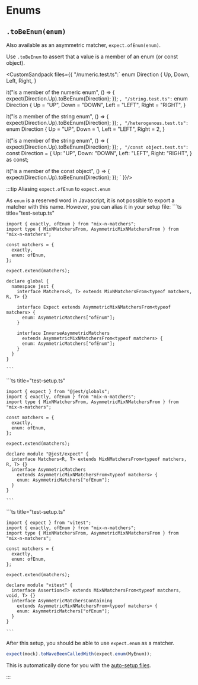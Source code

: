 
# Enums

## `.toBeEnum(enum)`

Also available as an asymmetric matcher, `expect.ofEnum(enum)`.

Use `.toBeEnum` to assert that a value is a member of an enum (or const object).

<CustomSandpack files={{
  "/numeric.test.ts":`
enum Direction {
  Up,
  Down,
  Left,
  Right,
}

it("is a member of the numeric enum", () => {
  expect(Direction.Up).toBeEnum(Direction);
});
`,
  "/string.test.ts":`
enum Direction {
  Up = "UP",
  Down = "DOWN",
  Left = "LEFT",
  Right = "RIGHT",
}

it("is a member of the string enum", () => {
  expect(Direction.Up).toBeEnum(Direction);
});
`,
"/heterogenous.test.ts":`
enum Direction {
  Up = "UP",
  Down = 1,
  Left = "LEFT",
  Right = 2,
}

it("is a member of the string enum", () => {
  expect(Direction.Up).toBeEnum(Direction);
});
`,
  "/const object.test.ts":`
const Direction = {
  Up: "UP",
  Down: "DOWN",
  Left: "LEFT",
  Right: "RIGHT",
} as const;

it("is a member of the const object", () => {
  expect(Direction.Up).toBeEnum(Direction);
});
`
}}/>

:::tip Aliasing `expect.ofEnum` to `expect.enum`

As `enum` is a reserved word in Javascript, it is not possible to export a matcher with this name. However, you can alias it in your setup file:
<Tabs groupId="test-runner">
  <TabItem value="Jest" default>
    ```ts title="test-setup.ts"

    import { exactly, ofEnum } from "mix-n-matchers";
    import type { MixNMatchersFrom, AsymmetricMixNMatchersFrom } from "mix-n-matchers";

    const matchers = {
      exactly,
      enum: ofEnum,
    };
    
    expect.extend(matchers);

    declare global {
      namespace jest {
        interface Matchers<R, T> extends MixNMatchersFrom<typeof matchers, R, T> {}

        interface Expect extends AsymmetricMixNMatchersFrom<typeof matchers> {
          enum: AsymmetricMatchers["ofEnum"];
        }

        interface InverseAsymmetricMatchers
          extends AsymmetricMixNMatchersFrom<typeof matchers> {
          enum: AsymmetricMatchers["ofEnum"];
        }
      }
    }

    ```

  </TabItem>
  <TabItem value="Jest (no globals)">
    ```ts title="test-setup.ts"

    import { expect } from "@jest/globals";
    import { exactly, ofEnum } from "mix-n-matchers";
    import type { MixNMatchersFrom, AsymmetricMixNMatchersFrom } from "mix-n-matchers";

    const matchers = {
      exactly,
      enum: ofEnum,
    };

    expect.extend(matchers);

    declare module "@jest/expect" {
      interface Matchers<R, T> extends MixNMatchersFrom<typeof matchers, R, T> {}
      interface AsymmetricMatchers
        extends AsymmetricMixNMatchersFrom<typeof matchers> {
        enum: AsymmetricMatchers["ofEnum"];
      }
    }

    ```

  </TabItem>
  <TabItem value="Vitest">
    ```ts title="test-setup.ts"

    import { expect } from "vitest";
    import { exactly, ofEnum } from "mix-n-matchers";
    import type { MixNMatchersFrom, AsymmetricMixNMatchersFrom } from "mix-n-matchers";

    const matchers = {
      exactly,
      enum: ofEnum,
    };

    expect.extend(matchers);

    declare module "vitest" {
      interface Assertion<T> extends MixNMatchersFrom<typeof matchers, void, T> {}
      interface AsymmetricMatchersContaining
        extends AsymmetricMixNMatchersFrom<typeof matchers> {
        enum: AsymmetricMatchers["ofEnum"];
      }
    }

    ```

  </TabItem>
</Tabs>

After this setup, you should be able to use `expect.enum` as a matcher.

```ts
expect(mock).toHaveBeenCalledWith(expect.enum(MyEnum));
```

This is automatically done for you with the [auto-setup files](/#automatic-setup).

:::
